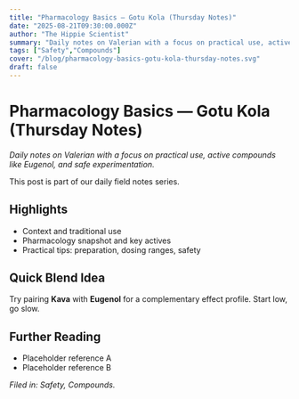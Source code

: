 ```yaml
---
title: "Pharmacology Basics — Gotu Kola (Thursday Notes)"
date: "2025-08-21T09:30:00.000Z"
author: "The Hippie Scientist"
summary: "Daily notes on Valerian with a focus on practical use, active compounds like Eugenol, and safe experimentation."
tags: ["Safety","Compounds"]
cover: "/blog/pharmacology-basics-gotu-kola-thursday-notes.svg"
draft: false
---
```



# Pharmacology Basics — Gotu Kola (Thursday Notes)

_Daily notes on Valerian with a focus on practical use, active compounds like Eugenol, and safe experimentation._

<Callout emoji="🌿">This post is part of our daily field notes series.</Callout>

## Highlights

- Context and traditional use
- Pharmacology snapshot and key actives
- Practical tips: preparation, dosing ranges, safety

## Quick Blend Idea

Try pairing **Kava** with **Eugenol** for a complementary effect profile. Start low, go slow.

## Further Reading

- Placeholder reference A
- Placeholder reference B

*Filed in: Safety, Compounds.*
